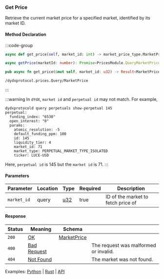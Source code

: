 ### Get Price

Retrieve the current market price for a specified market, identified by its market ID.

#### Method Declaration

:::code-group

```python [Python]
async def get_price(self, market_id: int) -> market_price_type.MarketPrice
```

```typescript [TypeScript]
async getPrice(marketId: number): Promise<PricesModule.QueryMarketPriceResponse>
```

```rust [Rust]
pub async fn get_price(&mut self, market_id: u32) -> Result<MarketPrice, Error>
```

```url [API]
/dydxprotocol.prices.Query/MarketPrice
```
:::

:::warning
In `dYdX`, `market id` and `perpetual id` may not match. For example,

```text
dydxprotocold query perpetuals show-perpetual 145
perpetual:
  funding_index: "6530"
  open_interest: "0"
  params:
    atomic_resolution: -5
    default_funding_ppm: 100
    id: 145
    liquidity_tier: 4
    market_id: 71
    market_type: PERPETUAL_MARKET_TYPE_ISOLATED
    ticker: LUCE-USD
```

Here, `perpetual id` is 145 but the `market id` is 71.
:::

#### Parameters

| Parameter   | Location | Type  | Required | Description                        |
| ----------- | -------- | ----- | -------- | ---------------------------------- |
| `market_id` | query    | [u32] | true     | ID of the market to fetch price of |

#### Response

| Status | Meaning       | Schema        |                                       |
| ------ | ------------- | ------------- | ------------------------------------- |
| `200`  | [OK]          | [MarketPrice] |                                       |
| `400`  | [Bad Request] |               | The request was malformed or invalid. |
| `404`  | [Not Found]   |               | The market was not found.             |

Examples: [Python] | [Rust] | [API]

[Python]: https://github.com/dydxprotocol/v4-clients/blob/3e8c7e1b960291b7ef273962d374d9934a5c4d33/v4-client-py-v2/examples/validator_get_example.py#L102
[Rust]: https://github.com/dydxprotocol/v4-clients/blob/3e8c7e1b960291b7ef273962d374d9934a5c4d33/v4-client-py-v2/examples/validator_get_example.py#L102
[API]: https://test-dydx-rest.kingnodes.com/dydxprotocol/prices/market/1
[u32]: /types/u32
[OK]: /types/ok
[MarketPrice]: /types/market_price
[Bad Request]: /types/bad-request
[Not Found]: /types/not-found
